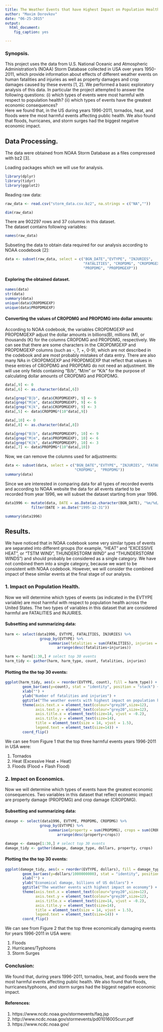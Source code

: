 ```yaml
---
title: The Weather Events that have Highest Impact on Population Health and Economics in USA.
author: "Maxim Dorovkov"
date: "06-25-2015"
output:
  html_document:
    fig_caption: yes

---
```

### Synopsis.
This project uses the data from U.S. National Oceanic and Atmospheric 
Administration's (NOAA) Storm Database collected in USA over years 1950-2011, 
which provide information about effects of different weather events 
on human fatalities and injuries as well as property damages and crop damages 
caused by these events [1, 2]. 
We performed a basic exploratory analysis of this data. In particular the
project attempted to answer the following questions: (i) which types of events 
were most harmful with respect to population health? (ii) which types of events 
have the greatest economic consequences?  
Here we found that, in the US during years 1996-2011, tornados, heat, and floods 
were the most harmful events affecting public health. We also found that floods,
hurricanes, and storm surges had the biggest negative economic impact.

## Data Processing.

The data were obtained from NOAA Storm Database as a files compressed with bz2 [3].

Loading packages which we will use for analysis.
```r
library(dplyr)
library(tidyr)
library(ggplot2)
```

Reading raw data:
```r
raw_data <- read.csv("storm_data.csv.bz2", na.strings = c("NA",""))
```
  
```r
dim(raw_data)
```

There are 902297 rows and 37 columns in this dataset.   
The dataset contains following variables:
  
```r
names(raw_data)
```
  
Subseting the data to obtain data required for our analysis according to NOAA coodebook [2]:
```r
data <- subset(raw_data, select = c("BGN_DATE","EVTYPE", "INJURIES", 
                                    "FATALITIES", "CROPDMG", "CROPDMGEXP",
                                    "PROPDMG", "PROPDMGEXP"))

```
  
#### Exploring the obtained dataset.
```r
names(data)
str(data)
summary(data)
unique(data$CROPDMGEXP)
unique(data$PROPDMGEXP)
```
  
#### Converting the values of CROPDMG and PROPDMG into dollar amounts:

According to NOAA codebook, the variables CROPDMGEXP and PROPDMGEXP adjust the dollar amounts
in billions(B), millions (M), or thousands (K) for the columns CROPDMG and PROPDMG, respectively.  We can see that there are some characters in the CROPDMGEXP and PROPDMGEXP columns (such as -, ?, +, 0-9), which are not described in the codebook and are most probably mistakes of data entry. There are also many NAs in CROPDMGEXP and PROPDMGEXP that reflect that values in these entries of CROPDMG and PROPDMG do not need an adjustment. We will use only fields containing "B/b", "M/m" or "K/k" for the purpose of calculating dollar amounts of CROPDMG and PROPDMG. 

```r
data[,9] <- 0
data[,6] <- as.character(data[,6])

data[grep("B|b", data$CROPDMGEXP), 9] <- 9
data[grep("M|m", data$CROPDMGEXP), 9] <- 6
data[grep("K|k", data$CROPDMGEXP), 9] <- 3
data[,5] <- data$CROPDMG*(10^data[,9])

data[,10] <- 0
data[,8] <- as.character(data[,8])

data[grep("B|b", data$PROPDMGEXP), 10] <- 9
data[grep("M|m", data$PROPDMGEXP), 10] <- 6
data[grep("K|k", data$PROPDMGEXP), 10] <- 3
data[,7] <- data$PROPDMG*(10^data[,10])
```

Now, we can remove the columns used for adjustments:
```r
data <- subset(data, select = c("BGN_DATE","EVTYPE", "INJURIES", "FATALITIES", 
                                "CROPDMG",  "PROPDMG"))
summary(data)
```

Since we are interested in comparing data for all types of recorded events and according to NOAA website the data for all events started to be recorded from year 1996, we will subset the dataset starting from year 1996.
```r
data1996 <- mutate(data, DATE = as.Date(as.character(BGN_DATE), "%m/%d/%Y")) %>%
            filter(DATE > as.Date("1995-12-31"))

summary(data1996)
```


## Results.

We have noticed that in NOAA codebook some very similar types of events are separated into different groups (for example,  "HEAT" and "EXCESSIVE HEAT", or "TSTM WIND", THUNDERSTORM WIND" and "THUNDERSTORM WINDS") and should probably be considered as a single category. We have not combined them into a single category, because we want to be consistent with NOAA codebook. However, we will consider the combined impact of these similar events at the final stage of our analysis.

### 1. Impact on Population Health.  
Now we will determine which types of events (as indicated in the EVTYPE variable) 
are most harmful with respect to population health across the United States.
The two types of variables in this dataset that are considered harmful are FATALITIES and INJURIES.    

#### Subsetting and summarizing data:
```r
harm <- select(data1996, EVTYPE, FATALITIES, INJURIES) %>%
                group_by(EVTYPE) %>%
                    summarise(fatalities = sum(FATALITIES), injuries = sum(INJURIES)) %>%
                        arrange(desc(fatalities+injuries))

harm <- harm[1:30,] # select top 30 events
harm_tidy <- gather(harm, harm_type, count, fatalities, injuries)
```
  
#### Plotting the the top 30 events:  
```r

ggplot(harm_tidy, aes(x = reorder(EVTYPE, count), fill = harm_type)) + 
        geom_bar(aes(y=count), stat = "identity", position = "stack") +
        xlab("") +
        ylab("Number of fatalities and injuries") +
        ggtitle("The weather events with highest impact on population health") +
        theme(axis.text.x = element_text(colour="grey20",size=12),
              axis.text.y = element_text(colour="grey20",size=12),
              axis.title.x = element_text(size=14, vjust = -0.2),
              axis.title.y = element_text(size=14),
              title = element_text(size = 14, vjust = 1.5),
              legend.text = element_text(size=14)) +   
        coord_flip()
```

  
We can see from Figure 1 that the top three harmful events years 1996-2011 in USA were:  

1) Tornados  
2) Heat (Excessive Heat + Heat)
3) Floods (Flood + Flash Flood)
  
### 2. Impact on Economics.  
Now we will determine which types of events have the greatest economic consequences.
Two variables in this dataset that reflect economic impact are property damage (PROPDMG) and crop damage (CROPDMG).
  
#### Subsetting and summarizing data:
```r
damage <- select(data1996, EVTYPE, PROPDMG, CROPDMG) %>%
                group_by(EVTYPE) %>%
                    summarise(property = sum(PROPDMG), crops = sum(CROPDMG)) %>%
                        arrange(desc(property+crops))

damage <- damage[1:30,] # select top 30 events
damage_tidy <- gather(damage, damage_type, dollars, property, crops)
```
  
#### Plotting the the top 30 events:
```r

ggplot(damage_tidy, aes(x = reorder(EVTYPE, dollars), fill = damage_type)) + 
        geom_bar(aes(y=dollars/1000000000), stat = "identity", position = "stack") +
        xlab("") +
        ylab("Economical damage, billions of US dollars") +
        ggtitle("The weather events with highest impact on economy") +
        theme(axis.text.x = element_text(colour="grey20",size=12),
              axis.text.y = element_text(colour="grey20",size=12),
              axis.title.x = element_text(size=14, vjust = -0.2),
              axis.title.y = element_text(size=14),
              title = element_text(size = 14, vjust = 1.5),
              legend.text = element_text(size=14)) +   
        coord_flip()
```

  
We can see from Figure 2 that the top three economically damaging events for years 1996-2011 in USA were:  

1) Floods  
2) Hurricanes/Typhoons
3) Storm Surges 



### Conclusion:
We found that, during years 1996-2011, tornados, heat, and floods 
were the most harmful events affecting public health. We also found that floods,
hurricanes/typhoons, and storm surges had the biggest negative economic impact.


#### References:
1) https://www.ncdc.noaa.gov/stormevents/faq.jsp
2) http://www.ncdc.noaa.gov/stormevents/pd01016005curr.pdf
3) https://www.ncdc.noaa.gov/
  

